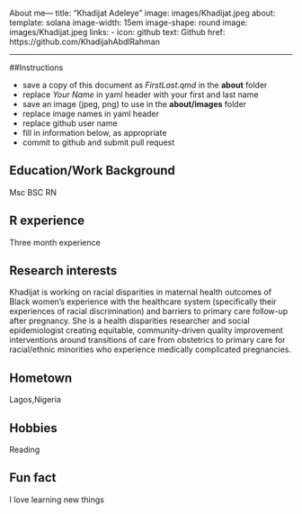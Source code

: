 About me---
title: "Khadijat Adeleye"
image: images/Khadijat.jpeg
about:
  template: solana
  image-width: 15em
  image-shape: round
  image: images/Khadijat.jpeg
  links:
    - icon: github
      text: Github
      href: https://github.com/KhadijahAbdlRahman

---

##Instructions

  - save a copy of this document as *FirstLast.qmd* in the **about** folder
  - replace *Your Name* in yaml header with your first and last name
  - save an image (jpeg, png) to use in the **about/images** folder
  - replace image names in yaml header
  - replace github user name
  - fill in information below, as appropriate
  - commit to github and submit pull request

## Education/Work Background
Msc BSC RN

## R experience
Three month experience

## Research interests
Khadijat is working on racial disparities in maternal health outcomes of Black women’s experience with the healthcare system (specifically their experiences of racial discrimination) and barriers to primary care follow-up after pregnancy. She is a health disparities researcher and social epidemiologist creating equitable, community-driven quality improvement interventions around transitions of care from obstetrics to primary care for racial/ethnic minorities who experience medically complicated pregnancies. 

## Hometown
Lagos,Nigeria

## Hobbies
Reading

## Fun fact
I love learning new things